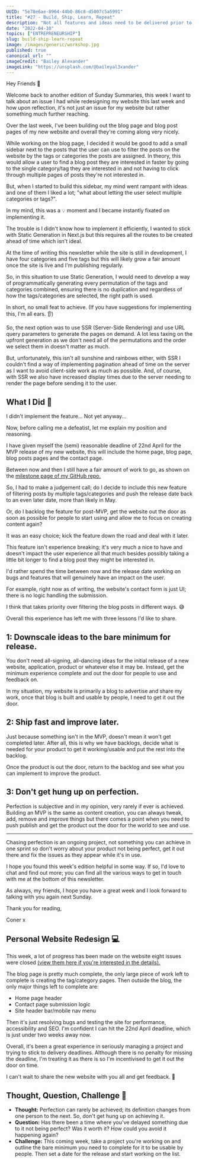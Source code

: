 ```yaml
---
UUID: "5e78e6ae-8964-44b0-86c8-d5007c5a5991"
title: "#27 - Build, Ship, Learn, Repeat"
description: "Not all features and ideas need to be delivered prior to a product going live. This week I grapple with this exact thought while working on my website."
date: "2022-04-10"
topics: ["ENTREPRENEURSHIP"]
slug: build-ship-learn-repeat
image: /images/generic/workshop.jpg
published: true
canonical_url: ""
imageCredit: "Bailey Alexander"
imageLink: "https://unsplash.com/@baileyal3xander"
---
```


Hey Friends 👋

Welcome back to another edition of Sunday Summaries, this week I want to talk about an issue I had while redesigning my website this last week and how upon reflection, it's not just an issue for my website but rather something much further reaching.

Over the last week, I've been building out the blog page and blog post pages of my new website and overall they're coming along very nicely.

While working on the blog page, I decided it would be good to add a small sidebar next to the posts that the user can use to filter the posts on the website by the tags or categories the posts are assigned. In theory, this would allow a user to find a blog post they are interested in faster by going to the single category/tag they are interested in and not having to click through multiple pages of posts they're not interested in.

But, when I started to build this sidebar, my mind went rampant with ideas and one of them I liked a lot; "what about letting the user select multiple categories or tags?".

In my mind, this was a 💡 moment and I became instantly fixated on implementing it.

The trouble is I didn't know how to implement it efficiently, I wanted to stick with Static Generation in Next.js but this requires all the routes to be created ahead of time which isn't ideal.

At the time of writing this newsletter while the site is still in development, I have four categories and five tags but this will likely grow a fair amount once the site is live and I'm publishing regularly.

So, in this situation to use Static Generation, I would need to develop a way of programmatically generating every permutation of the tags and categories combined, ensuring there is no duplication and regardless of how the tags/categories are selected, the right path is used.

In short, no small feat to achieve. (If you have suggestions for implementing this, I'm all ears. 👂)

So, the next option was to use SSR (Server-Side Rendering) and use URL query parameters to generate the pages on demand. A lot less taxing on the upfront generation as we don't need all of the permutations and the order we select them in doesn't matter as much.

But, unfortunately, this isn't all sunshine and rainbows either, with SSR I couldn't find a way of implementing pagination ahead of time on the server as I want to avoid client-side work as much as possible. And, of course, with SSR we also have increased display times due to the server needing to render the page before sending it to the user.

## What I Did 💭

I didn't implement the feature... Not yet anyway...

Now, before calling me a defeatist, let me explain my position and reasoning.

I have given myself the (semi) reasonable deadline of 22nd April for the MVP release of my new website, this will include the home page, blog page, blog posts pages and the contact page.

Between now and then I still have a fair amount of work to go, as shown on the [milestone page of my GitHub repo.](https://github.com/conermurphy/conermurphy.com/milestone/1)

So, I had to make a judgement call; do I decide to include this new feature of filtering posts by multiple tags/categories and push the release date back to an even later date, more than likely in May.

Or, do I backlog the feature for post-MVP, get the website out the door as soon as possible for people to start using and allow me to focus on creating content again?

It was an easy choice; kick the feature down the road and deal with it later.

This feature isn't experience breaking; it's very much a nice to have and doesn't impact the user experience all that much besides possibly taking a little bit longer to find a blog post they might be interested in.

I'd rather spend the time between now and the release date working on bugs and features that will genuinely have an impact on the user.

For example, right now as of writing, the website's contact form is just UI; there is no logic handling the submission.

I think that takes priority over filtering the blog posts in different ways. 😅

Overall this experience has left me with three lessons I'd like to share.

## 1: Downscale ideas to the bare minimum for release.

You don't need all-signing, all-dancing ideas for the initial release of a new website, application, product or whatever else it may be. Instead, get the minimum experience complete and out the door for people to use and feedback on.

In my situation, my website is primarily a blog to advertise and share my work, once that blog is built and usable by people, I need to get it out the door.

## 2: Ship fast and improve later.

Just because something isn't in the MVP, doesn't mean it won't get completed later. After all, this is why we have backlogs, decide what is needed for your product to get it working/usable and put the rest into the backlog.

Once the product is out the door, return to the backlog and see what you can implement to improve the product.

## 3: Don't get hung up on perfection.

Perfection is subjective and in my opinion, very rarely if ever is achieved. Building an MVP is the same as content creation, you can always tweak, add, remove and improve things but there comes a point when you need to push publish and get the product out the door for the world to see and use.

---

Chasing perfection is an ongoing project, not something you can achieve in one sprint so don't worry about your product not being perfect, get it out there and fix the issues as they appear while it's in use.

I hope you found this week's edition helpful in some way. If so, I'd love to chat and find out more; you can find all the various ways to get in touch with me at the bottom of this newsletter.

As always, my friends, I hope you have a great week and I look forward to talking with you again next Sunday.

Thank you for reading,

Coner x

## Personal Website Redesign 💻

This week, a lot of progress has been made on the website eight issues were closed [(view them here if you're interested in the details).](https://github.com/conermurphy/conermurphy.com/issues?q=is%3Aissue+sort%3Aupdated-desc+is%3Aclosed)

The blog page is pretty much complete, the only large piece of work left to complete is creating the tag/category pages. Then outside the blog, the only major things left to complete are:

- Home page header
- Contact page submission logic
- Site header bar/mobile nav menu

Then it's just resolving bugs and testing the site for performance, accessibility and SEO. I'm confident I can hit the 22nd April deadline, which is just under two weeks away now.

Overall, it's been a great experience in seriously managing a project and trying to stick to delivery deadlines. Although there is no penalty for missing the deadline, I'm treating it as there is so I'm incentivised to get it out the door on time.

I can't wait to share the new website with you all and get feedback. 🙌

## Thought, Question, Challenge 🤔

- **Thought:** Perfection can rarely be achieved; its definition changes from one person to the next. So, don't get hung up on achieving it.
- **Question:** Has there been a time where you've delayed something due to it not being perfect? Was it worth it? How could you avoid it happening again?
- **Challenge:** This coming week, take a project you're working on and outline the bare minimum you need to complete for it to be usable by people. Then set a date for the release and start working on the list.
